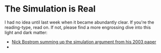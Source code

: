 # The Simulation is Real

I had no idea until last week when it became abundantly clear. If you're the reading-type, read on. If not, please find a more engrossing dive into this light and dark matter:
- [Nick Bostrom summing up the simulation argument from his 2003 paper](https://youtu.be/nnl6nY8YKHs)
- 